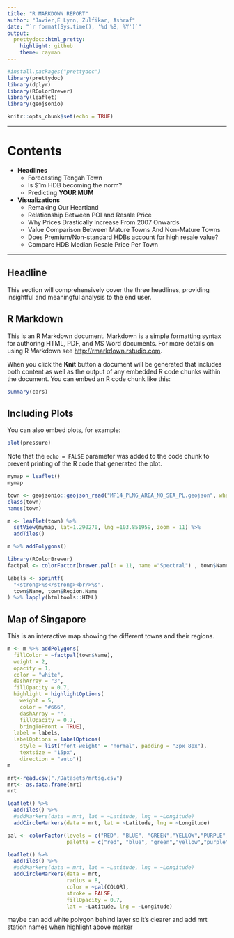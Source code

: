 ```yaml
---
title: "R MARKDOWN REPORT"
author: "Javier,E Lynn, Zulfikar, Ashraf"
date: "`r format(Sys.time(), '%d %B, %Y')`"
output:
  prettydoc::html_pretty:
    highlight: github
    theme: cayman
---
```

  
```r
#install.packages("prettydoc")
library(prettydoc)
library(dplyr)
library(RColorBrewer)
library(leaflet)
library(geojsonio)
```




```r
knitr::opts_chunk$set(echo = TRUE)
```

***
# Contents

* **Headlines**
  + Forecasting Tengah Town
  + Is $1m HDB becoming the norm?
  + Predicting **YOUR MUM** 

* **Visualizations**
  + Remaking Our Heartland 
  + Relationship Between POI and Resale Price
  + Why Prices Drastically Increase From 2007 Onwards 
  + Value Comparison Between Mature Towns And Non-Mature Towns
  + Does Premium/Non-standard HDBs account for high resale value? 
  + Compare HDB Median Resale Price Per Town
 
***

## Headline

This section will comprehensively cover the three headlines, providing insightful and meaningful analysis to the end user. 





## R Markdown

This is an R Markdown document. Markdown is a simple formatting syntax for authoring HTML, PDF, and MS Word documents. For more details on using R Markdown see <http://rmarkdown.rstudio.com>.

When you click the **Knit** button a document will be generated that includes both content as well as the output of any embedded R code chunks within the document. You can embed an R code chunk like this:

```r
summary(cars)
```

## Including Plots

You can also embed plots, for example:

```r
plot(pressure)
```

Note that the `echo = FALSE` parameter was added to the code chunk to prevent printing of the R code that generated the plot.

```r
mymap = leaflet()
mymap

town <- geojsonio::geojson_read("MP14_PLNG_AREA_NO_SEA_PL.geojson", what = "sp")
class(town)
names(town)

m <- leaflet(town) %>%
  setView(mymap, lat=1.290270, lng =103.851959, zoom = 11) %>%
  addTiles()

m %>% addPolygons()

library(RColorBrewer)
factpal <- colorFactor(brewer.pal(n = 11, name ="Spectral") , town$Name)

labels <- sprintf(
  "<strong>%s</strong><br/>%s",
  town$Name, town$Region.Name
) %>% lapply(htmltools::HTML)
```

## Map of Singapore
This is an interactive map showing the different towns and their regions.
```r
m <- m %>% addPolygons(
  fillColor = ~factpal(town$Name),
  weight = 2,
  opacity = 1,
  color = "white",
  dashArray = "3",
  fillOpacity = 0.7,
  highlight = highlightOptions(
    weight = 5,
    color = "#666",
    dashArray = "",
    fillOpacity = 0.7,
    bringToFront = TRUE),
  label = labels,
  labelOptions = labelOptions(
    style = list("font-weight" = "normal", padding = "3px 8px"),
    textsize = "15px",
    direction = "auto"))
m
```

```r
mrt<-read.csv("./Datasets/mrtsg.csv")
mrt<- as.data.frame(mrt)
mrt

leaflet() %>%
  addTiles() %>%
  #addMarkers(data = mrt, lat = ~Latitude, lng = ~Longitude)
  addCircleMarkers(data = mrt, lat = ~Latitude, lng = ~Longitude)

pal <- colorFactor(levels = c("RED", "BLUE", "GREEN","YELLOW","PURPLE","BROWN","GREY"),
                   palette = c("red", "blue", "green","yellow","purple","brown","grey"))
```


```r

leaflet() %>%
  addTiles() %>%
  #addMarkers(data = mrt, lat = ~Latitude, lng = ~Longitude)
  addCircleMarkers(data = mrt, 
                   radius = 8, 
                   color = ~pal(COLOR),
                   stroke = FALSE, 
                   fillOpacity = 0.7, 
                   lat = ~Latitude, lng = ~Longitude)
```
maybe can add white polygon behind layer so it's clearer
and add mrt station names when highlight above marker